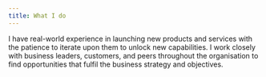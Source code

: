 ```yaml
---
title: What I do
---
```


I have real-world experience in launching new products and services with the patience to iterate
upon them to unlock new capabilities. I work closely with business leaders, customers, and peers
throughout the organisation to find opportunities that fulfil the business strategy and objectives.

